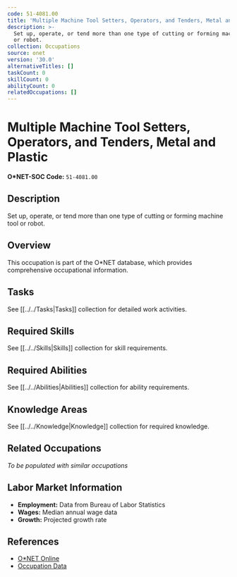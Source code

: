 ```yaml
---
code: 51-4081.00
title: 'Multiple Machine Tool Setters, Operators, and Tenders, Metal and Plastic'
description: >-
  Set up, operate, or tend more than one type of cutting or forming machine tool
  or robot.
collection: Occupations
source: onet
version: '30.0'
alternativeTitles: []
taskCount: 0
skillCount: 0
abilityCount: 0
relatedOccupations: []
---
```

# Multiple Machine Tool Setters, Operators, and Tenders, Metal and Plastic

**O*NET-SOC Code:** `51-4081.00`

## Description

Set up, operate, or tend more than one type of cutting or forming machine tool or robot.

## Overview

This occupation is part of the O*NET database, which provides comprehensive occupational information.

## Tasks

See [[../../Tasks|Tasks]] collection for detailed work activities.

## Required Skills

See [[../../Skills|Skills]] collection for skill requirements.

## Required Abilities

See [[../../Abilities|Abilities]] collection for ability requirements.

## Knowledge Areas

See [[../../Knowledge|Knowledge]] collection for required knowledge.

## Related Occupations

*To be populated with similar occupations*

## Labor Market Information

- **Employment:** Data from Bureau of Labor Statistics
- **Wages:** Median annual wage data
- **Growth:** Projected growth rate

## References

- [O*NET Online](https://www.onetonline.org/link/summary/51-4081.00)
- [Occupation Data](https://www.onetcenter.org/)
